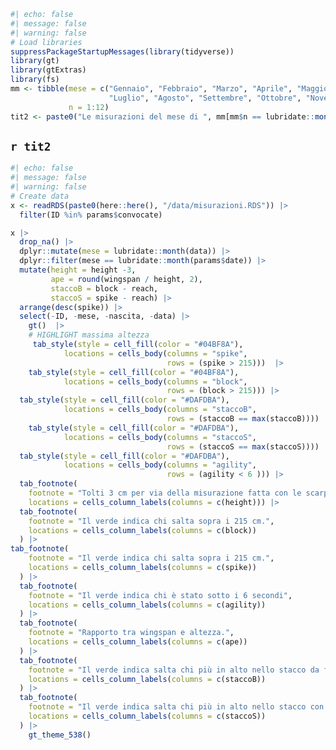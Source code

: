 ```r
#| echo: false
#| message: false
#| warning: false
# Load libraries
suppressPackageStartupMessages(library(tidyverse))
library(gt)
library(gtExtras)
library(fs)
mm <- tibble(mese = c("Gennaio", "Febbraio", "Marzo", "Aprile", "Maggio", "Giugno",
                      "Luglio", "Agosto", "Settembre", "Ottobre", "Novembre", "Dicembre"),
             n = 1:12)
tit2 <- paste0("Le misurazioni del mese di ", mm[mm$n == lubridate::month(params$date), 1])
```

## `r tit2`


```r
#| echo: false
#| message: false
#| warning: false
# Create data
x <- readRDS(paste0(here::here(), "/data/misurazioni.RDS")) |> 
  filter(ID %in% params$convocate)

x |> 
  drop_na() |> 
  dplyr::mutate(mese = lubridate::month(data)) |>
  dplyr::filter(mese == lubridate::month(params$date)) |> 
  mutate(height = height -3,
         ape = round(wingspan / height, 2),
         staccoB = block - reach,
         staccoS = spike - reach) |> 
  arrange(desc(spike)) |> 
  select(-ID, -mese, -nascita, -data) |> 
    gt()  |>  
    # HIGHLIGHT massima altezza 
     tab_style(style = cell_fill(color = "#04BF8A"),
            locations = cells_body(columns = "spike", 
                                   rows = (spike > 215)))  |>  
    tab_style(style = cell_fill(color = "#04BF8A"),
            locations = cells_body(columns = "block", 
                                   rows = (block > 215))) |> 
  tab_style(style = cell_fill(color = "#DAFDBA"),
            locations = cells_body(columns = "staccoB", 
                                   rows = (staccoB == max(staccoB))))  |>  
    tab_style(style = cell_fill(color = "#DAFDBA"),
            locations = cells_body(columns = "staccoS", 
                                   rows = (staccoS == max(staccoS)))) |> 
  tab_style(style = cell_fill(color = "#DAFDBA"),
            locations = cells_body(columns = "agility", 
                                   rows = (agility < 6 ))) |> 
  tab_footnote(
    footnote = "Tolti 3 cm per via della misurazione fatta con le scarpe.",
    locations = cells_column_labels(columns = c(height))) |>
  tab_footnote(
    footnote = "Il verde indica chi salta sopra i 215 cm.",
    locations = cells_column_labels(columns = c(block))  
  ) |> 
tab_footnote(
    footnote = "Il verde indica chi salta sopra i 215 cm.",
    locations = cells_column_labels(columns = c(spike))  
  ) |> 
  tab_footnote(
    footnote = "Il verde indica chi è stato sotto i 6 secondi",
    locations = cells_column_labels(columns = c(agility))  
  ) |> 
  tab_footnote(
    footnote = "Rapporto tra wingspan e altezza.",
    locations = cells_column_labels(columns = c(ape))  
  ) |> 
  tab_footnote(
    footnote = "Il verde indica salta chi più in alto nello stacco da fermo.",
    locations = cells_column_labels(columns = c(staccoB))  
  ) |> 
  tab_footnote(
    footnote = "Il verde indica salta chi più in alto nello stacco con rincorsa.",
    locations = cells_column_labels(columns = c(staccoS))  
  ) |> 
    gt_theme_538()
```

